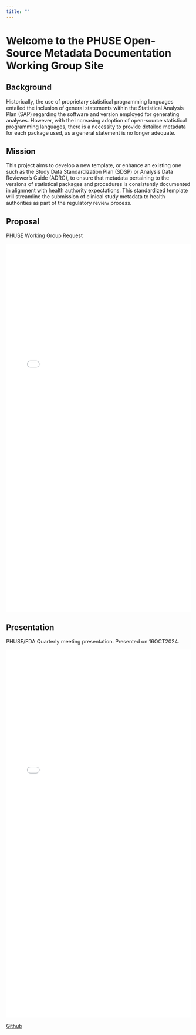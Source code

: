 ```yaml
---
title: ""
---
```


# **Welcome to the PHUSE Open-Source Metadata Documentation Working Group Site**

## Background

Historically, the use of proprietary statistical programming languages entailed the inclusion of general statements within the Statistical Analysis Plan (SAP) regarding the software and version employed for generating analyses. However, with the increasing adoption of open-source statistical programming languages, there is a necessity to provide detailed metadata for each package used, as a general statement is no longer adequate.

## Mission

This project aims to develop a new template, or enhance an existing one such as the Study Data Standardization Plan (SDSP) or Analysis Data Reviewer’s Guide (ADRG), to ensure that metadata pertaining to the versions of statistical packages and procedures is consistently documented in alignment with health authority expectations. This standardized template will streamline the submission of clinical study metadata to health authorities as part of the regulatory review process.

## Proposal

PHUSE Working Group Request

![](/references/PHUSE_OSDocuMeta_WG_mission_statement.pdf){width="100%" height="1000px"}

## Presentation

PHUSE/FDA Quarterly meeting presentation. Presented on 16OCT2024.

![](/references/Final%20-%20Enhancing%20Clinical%20Trials%20FDA%20Submission%20Documentation%20through%20the%20Power%20of%20Metadata%20-%20OSDocuMetaWG.pptx.pdf){width="100%" height="1000px"}

[Github](https://phuse-org.github.io/OSDocuMeta/)

## 
